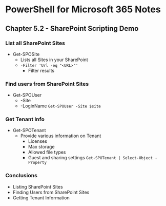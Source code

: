 # PowerShell for Microsoft 365 Notes
## Chapter 5.2 - SharePoint Scripting Demo

### List all SharePoint Sites
* Get-SPOSite
	* Lists all Sites in your SharePoint
	* `-Filter 'Url -eq "<URL>"'`
		* Filter results

### Find users from SharePoint Sites
* Get-SPOUser
	* -Site
	* -LoginName
`Get-SPOUser -Site $site`

### Get Tenant Info
* Get-SPOTenant
	* Provide various information on Tenant
		* Licenses
		* Max storage
		* Allowed file types
		* Guest and sharing settings
`Get-SPOTenant | Select-Object -Property`

### Conclusions
* Listing SharePoint Sites
* Finding Users from SharePoint Sites
* Getting Tenant Information